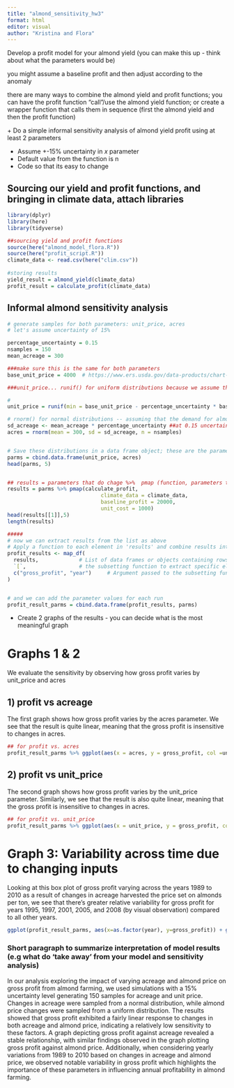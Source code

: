 ```yaml
---
title: "almond_sensitivity_hw3"
format: html
editor: visual
author: "Kristina and Flora" 
---
```


Develop a profit model for your almond yield (you can make this up - think about what the parameters would be)

you might assume a baseline profit and then adjust according to the anomaly

there are many ways to combine the almond yield and profit functions; you can have the profit function "call"/use the almond yield function; or create a wrapper function that calls them in sequence (first the almond yield and then the profit function)

\+ Do a simple informal sensitivity analysis of almond yield profit using at least 2 parameters

-   Assume +-15% uncertainty in *x* parameter
-   Default value from the function is n
-   Code so that its easy to change

## Sourcing our yield and profit functions, and bringing in climate data, attach libraries

```r

library(dplyr)
library(here)
library(tidyverse)

##sourcing yield and profit functions 
source(here("almond_model_flora.R"))
source(here("profit_script.R"))
climate_data <- read.csv(here("clim.csv"))
                                                                            
#storing results
yield_result = almond_yield(climate_data)
profit_result = calculate_profit(climate_data)
```

## Informal almond sensitivity analysis

```r
# generate samples for both parameters: unit_price, acres
# let's assume uncertainty of 15%

percentage_uncertainty = 0.15 
nsamples = 150
mean_acreage = 300

###make sure this is the same for both parameters 
base_unit_price = 4000  # https://www.ers.usda.gov/data-products/chart-gallery/gallery/chart-detail/?chartId=107823

###unit_price... runif() for uniform distributions because we assume that price changes due to a variety of factors across many years

# 
unit_price = runif(min = base_unit_price - percentage_uncertainty * base_unit_price,  max = base_unit_price + percentage_uncertainty * base_unit_price, n = nsamples)

# rnorm() for normal distributions -- assuming that the demand for almonds is relatively stable between 1989 - 2010 
sd_acreage <- mean_acreage * percentage_uncertainty ##at 0.15 uncertainty this is +- 45 acres
acres = rnorm(mean = 300, sd = sd_acreage, n = nsamples)


# Save these distributions in a data frame object; these are the parameters that we are changing 
parms = cbind.data.frame(unit_price, acres)
head(parms, 5) 


## results = parameters that do chage %>%  pmap (function, parameters that don't change )
results = parms %>% pmap(calculate_profit, 
                              climate_data = climate_data,
                              baseline_profit = 20000, 
                              unit_cost = 1000)
head(results[[1]],5)
length(results)

#####
# now we can extract results from the list as above
# Apply a function to each element in 'results' and combine results into a data frame
profit_results <- map_df(
  results,             # List of data frames or objects containing rows of results 
  `[`,                 # the subsetting function to extract specific elements; the backticks indicate that it's being used as a function rather than a standard operator. 
  c("gross_profit", "year")     # Argument passed to the subsetting function (column name to extract)
)


# and we can add the parameter values for each run
profit_result_parms = cbind.data.frame(profit_results, parms)
```

-   Create 2 graphs of the results - you can decide what is the most meaningful graph

# Graphs 1 & 2

We evaluate the sensitivity by observing how gross profit varies by unit_price and acres

## 1) profit vs acreage

The first graph shows how gross profit varies by the acres parameter. We see that the result is quite linear, meaning that the gross profit is insensitive to changes in acres.

```r
## for profit vs. acres 
profit_result_parms %>% ggplot(aes(x = acres, y = gross_profit, col =unit_price)) + geom_point(alpha=0.8) + geom_smooth(method = "lm", se = FALSE) + ggtitle("gross profit varying by acres parameter")
```

## 2) profit vs unit_price

The second graph shows how gross profit varies by the unit_price parameter. Similarly, we see that the result is also quite linear, meaning that the gross profit is insensitive to changes in acres.

```r
## for profit vs. unit_price 
profit_result_parms %>% ggplot(aes(x = unit_price, y = gross_profit, col = acres)) + geom_point(alpha=0.8) + geom_smooth(method = "lm", se = FALSE) + ggtitle("gross profit varying by unit_price parameter")
```

# Graph 3: Variability across time due to changing inputs

Looking at this box plot of gross profit varying across the years 1989 to 2010 as a result of changes in acreage harvested the price set on almonds per ton, we see that there's greater relative variability for gross profit for years 1995, 1997, 2001, 2005, and 2008 (by visual observation) compared to all other years.

```r
ggplot(profit_result_parms, aes(x=as.factor(year), y=gross_profit)) + geom_boxplot() + ggtitle("variability of gross profit is highest for years 1995, 1997, 2001, 2005, and 2008") + ylab("gross profit") + xlab("years")
```

### Short paragraph to summarize interpretation of model results (e.g what do 'take away' from your model and sensitivity analysis)

In our analysis exploring the impact of varying acreage and almond price on gross profit from almond farming, we used simulations with a 15% uncertainty level generating 150 samples for acreage and unit price. Changes in acreage were sampled from a normal distribution, while almond price changes were sampled from a uniform distribution. The results showed that gross profit exhibited a fairly linear response to changes in both acreage and almond price, indicating a relatively low sensitivity to these factors. A graph depicting gross profit against acreage revealed a stable relationship, with similar findings observed in the graph plotting gross profit against almond price. Additionally, when considering yearly variations from 1989 to 2010 based on changes in acreage and almond price, we observed notable variability in gross profit which highlights the importance of these parameters in influencing annual profitability in almond farming.
